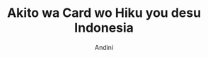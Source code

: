 ---
title: Akito wa Card wo Hiku you desu Indonesia
deskripsi : Ini adalah komik buatan saya coy wkwkwkw
author : Andini
genre : komedi drama
status: Ongoing
type: Manhwa
image: https://i0.wp.com/www.maid.my.id/wp-content/uploads/2020/01/k9Fu5ZB.jpg
project : Yes
posted by : admin
---